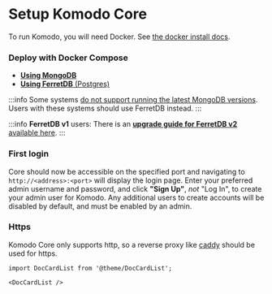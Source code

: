 # Setup Komodo Core

To run Komodo, you will need Docker. See [the docker install docs](https://docs.docker.com/engine/install/).

### Deploy with Docker Compose

- [**Using MongoDB**](./mongo.mdx)
- [**Using FerretDB** (Postgres)](./ferretdb.mdx)

:::info
Some systems [do not support running the latest MongoDB versions](https://github.com/moghtech/komodo/issues/59).
Users with these systems should use FerretDB instead.
:::

:::info
**FerretDB v1** users:
There is an [**upgrade guide for FerretDB v2** available here](https://github.com/moghtech/komodo/blob/main/bin/cli/docs/copy-database.md#ferretdb-v2-update-guide).
:::

### First login

Core should now be accessible on the specified port and navigating to `http://<address>:<port>` will display the login page.
Enter your preferred admin username and password, and click **"Sign Up"**, _not_ "Log In", to create your admin user for Komodo.
Any additional users to create accounts will be disabled by default, and must be enabled by an admin.

### Https

Komodo Core only supports http, so a reverse proxy like [caddy](https://caddyserver.com/) should be used for https.

```mdx-code-block
import DocCardList from '@theme/DocCardList';

<DocCardList />
```
